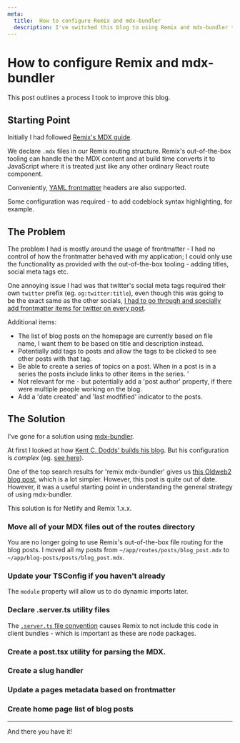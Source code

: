 ```yaml
---
meta:
  title:  How to configure Remix and mdx-bundler
  description: I've switched this blog to using Remix and mdx-bundler to make better use of frontmatter headers
---
```



# How to configure Remix and mdx-bundler

This post outlines a process I took to improve this blog. 


## Starting Point

Initially I had followed [Remix's MDX guide](https://remix.run/docs/en/main/guides/mdx). 

We declare `.mdx` files in our Remix routing structure. Remix's out-of-the-box tooling can handle the the MDX content and at build time converts it to JavaScript where it is treated just like any other ordinary React route component. 

Conveniently, [YAML frontmatter](https://docs.github.com/en/contributing/writing-for-github-docs/using-yaml-frontmatter) headers are also supported. 

Some configuration was required - to add codeblock syntax highlighting, for example. 

<GithubPermalink permalink="https://github.com/dwjohnston/blacksheepcode/blob/69005aa52d9b80ba81904fc6012d5afcc1889bc6/remix.config.js#L13-L23"/>


## The Problem

The problem I had is mostly around the usage of frontmatter - I had no control of how the frontmatter behaved with my application; I could only use the functionality as provided with the out-of-the-box tooling - adding titles, social meta tags etc. 

One annoying issue I had was that twitter's social meta tags required their own `twitter` prefix (eg. `og:twitter:title`), even though this was going to be the exact same as the other socials, [I had to go through and specially add frontmatter items for twitter on every post](https://github.com/dwjohnston/blacksheepcode/pull/60/files).

Additional items: 

- The list of blog posts on the homepage are currently based on file name, I want them to be based on title and description instead. 
- Potentially add tags to posts and allow the tags to be clicked to see other posts with that tag. 
- Be able to create a series of topics on a post. When in a post is in a series the posts include links to other items in the series. '
- Not relevant for me - but potentially add a 'post author' property, if there were multiple people working on the blog. 
- Add a 'date created' and 'last modfified' indicator to the posts. 


## The Solution 

I've gone for a solution using [mdx-bundler](https://github.com/kentcdodds/mdx-bundler). 

At first I looked at how [Kent C. Dodds' builds his blog](https://github.com/kentcdodds/kentcdodds.com). But his configuration is _complex_ (eg. [see here](https://github.com/kentcdodds/kentcdodds.com/blob/e488c740c83da7979adb1fd2366a7933df4a213d/app/utils/mdx.tsx)). 

One of the top search results for 'remix mdx-bundler' gives us [this Oldweb2 blog post](https://blog.oldweb2.com/remix-mdx-blog), which is a lot simpler. However, this post is quite out of date. However, it was a useful starting point in understanding the general strategy of using mdx-bundler. 

This solution is for Netlify and Remix 1.x.x. 


### Move all of your MDX files out of the routes directory 

You are no longer going to use Remix's out-of-the-box file routing for the blog posts. I moved all my posts from `~/app/routes/posts/blog_post.mdx` to `~/app/blog-posts/posts/blog_post.mdx`. 

### Update your TSConfig if you haven't already 

<GithubPermalink permalink="https://github.com/dwjohnston/blacksheepcode/blob/020ff44a2b20db79aab9b47f04ccc91554a26056/tsconfig.json#L10-L11"/>

The `module` property will allow us to do dynamic imports later. 

### Declare .server.ts utility files 

<GithubPermalink permalink="https://github.com/dwjohnston/blacksheepcode/blob/020ff44a2b20db79aab9b47f04ccc91554a26056/app/utils/fs.server.ts#L1-L3"/>

<GithubPermalink permalink="https://github.com/dwjohnston/blacksheepcode/blob/020ff44a2b20db79aab9b47f04ccc91554a26056/app/utils/mdx.server.ts#L1-L3"/>

The [`.server.ts` file convention](https://remix.run/docs/en/main/file-conventions/-server) causes Remix to not include this code in client bundles - which is important as these are node packages. 

### Create a post.tsx utility for parsing the MDX. 

<GithubPermalink permalink="https://github.com/dwjohnston/blacksheepcode/blob/c34a3a39992e38f50b8409d3dbcf549801556496/app/utils/post.tsx#L1-L110"/>

### Create a slug handler

<GithubPermalink permalink="https://github.com/dwjohnston/blacksheepcode/blob/842731a1f96f909fa914792e2dd4a3b135e82b5a/app/routes/$.tsx#L1-L58"/>

### Update a pages metadata based on frontmatter

<GithubPermalink permalink="https://github.com/dwjohnston/blacksheepcode/blob/a600d7602d42733909890cc0bcd9cc2bd17a32cf/app/routes/$.tsx#L17-L28"/>

### Create home page list of blog posts

<GithubPermalink permalink="https://github.com/dwjohnston/blacksheepcode/blob/afbc9a277dff3518b96db345dee6ad9c0c2d4a0e/app/routes/index.tsx#L7-L38"/>

---

And there you have it!






